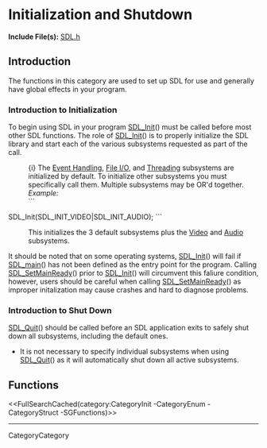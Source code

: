 <!-- #master-page:CategoryTemplate -->
<!-- #master-date:Unknown-Date -->
<!-- format wiki -->
<!-- language en -->
= Initialization and Shutdown =
'''Include File(s):''' [http://hg.libsdl.org/SDL/file/default/include/SDL.h SDL.h]


== Introduction ==
The functions in this category are used to set up SDL for use and generally have global effects in your program.

=== Introduction to Initialization ===
To begin using SDL in your program [[SDL_Init]]() must be called before most other SDL functions.  The role of [[SDL_Init]]() is to properly initialize the SDL library and start each of the various subsystems requested as part of the call.

: {i} The [[CategoryEvents|Event Handling]], [[CategoryIO|File I/O]], and [[CategoryThread|Threading]] subsystems are initialized by default.  To initialize other subsystems you must specifically call them.  Multiple subsystems may be OR'd together.
: ''Example:''
: ```
SDL_Init(SDL_INIT_VIDEO|SDL_INIT_AUDIO);
```
: This initializes the 3 default subsystems plus the [[CategoryVideo|Video]] and [[CategoryAudio|Audio]] subsystems.
:

It should be noted that on some operating systems, [[SDL_Init]]() will fail if [[SDL_main]]() has not been defined as the entry point for the program.  Calling [[SDL_SetMainReady]]() prior to [[SDL_Init]]() will circumvent this faliure condition, however, users should be careful when calling [[SDL_SetMainReady]]() as improper initalization may cause crashes and hard to diagnose problems.

=== Introduction to Shut Down ===
[[SDL_Quit]]() should be called before an SDL application exits to safely shut down all subsystems, including the default ones.

* It is not necessary to specify individual subsystems when using [[SDL_Quit]]() as it will automatically shut down all active subsystems.

<!-- #Remove this line and the ## in front of the following if they become relevant to this category to activate them. -->
<!-- #== Enumerations == -->
<!-- #<<FullSearchCached(category:CategoryEnum CategoryInit -SGEnumerations)>> -->
<!-- #== Structures == -->
<!-- #<<FullSearchCached(category:CategoryStruct CategoryInit -SGStructures)>> -->
== Functions ==
<<FullSearchCached(category:CategoryInit -CategoryEnum -CategoryStruct -SGFunctions)>>

----
CategoryCategory
